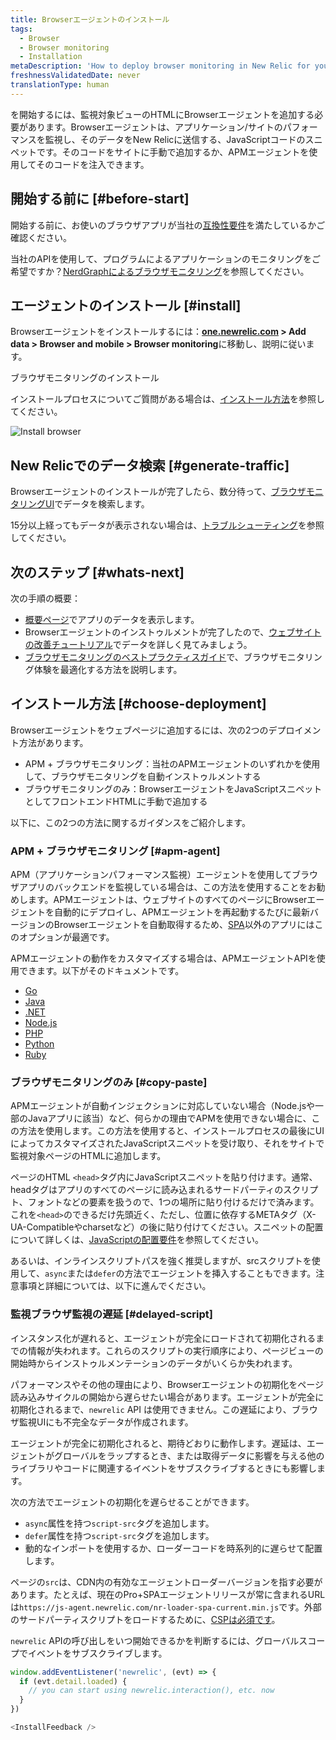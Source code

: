 ```yaml
---
title: Browserエージェントのインストール
tags:
  - Browser
  - Browser monitoring
  - Installation
metaDescription: 'How to deploy browser monitoring in New Relic for your apps, including UI, copy/paste, and API options.'
freshnessValidatedDate: never
translationType: human
---
```



<InlinePopover type="browser"/>を開始するには、監視対象ビューのHTMLにBrowserエージェントを追加する必要があります。Browserエージェントは、アプリケーション/サイトのパフォーマンスを監視し、そのデータをNew Relicに送信する、JavaScriptコードのスニペットです。そのコードをサイトに手動で追加するか、APMエージェントを使用してそのコードを注入できます。

## 開始する前に [#before-start]

開始する前に、お使いのブラウザアプリが当社の[互換性要件](/docs/browser/new-relic-browser/getting-started/compatibility-requirements-browser-monitoring)を満たしているかご確認ください。

当社のAPIを使用して、プログラムによるアプリケーションのモニタリングをご希望ですか？[NerdGraphによるブラウザモニタリング](/docs/apis/nerdgraph/examples/browser-monitoring-config-nerdgraph)を参照してください。

## エージェントのインストール [#install]

Browserエージェントをインストールするには：<DoNotTranslate>**[one.newrelic.com](https://one.newrelic.com) > Add data > Browser and mobile > Browser monitoring**</DoNotTranslate>に移動し、説明に従います。

<ButtonGroup>
  <ButtonLink
    role="button"
    to="https://onenr.io/0MRNpYqNqQn"
    variant="primary"
  >
    ブラウザモニタリングのインストール
  </ButtonLink>
</ButtonGroup>

インストールプロセスについてご質問がある場合は、[インストール方法](#choose-deployment)を参照してください。

<img
  title="Install browser"
  alt="Install browser"
  src={browserInstallBrowser}
/>

## New Relicでのデータ検索 [#generate-traffic]

Browserエージェントのインストールが完了したら、数分待って、[ブラウザモニタリングUI](/docs/browser/browser-monitoring/getting-started/browser-summary-page)でデータを検索します。

15分以上経ってもデータが表示されない場合は、[トラブルシューティング](/docs/browser/browser-monitoring/troubleshooting/troubleshoot-your-browser-monitoring-installation/)を参照してください。

## 次のステップ [#whats-next]

次の手順の概要：

* [概要ページ](/docs/browser/browser-monitoring/getting-started/browser-summary-page)でアプリのデータを表示します。
* Browserエージェントのインストゥルメントが完了したので、[ウェブサイトの改善チュートリアル](/docs/journey-performance/guide-to-monitoring-core-web-vitals)でデータを詳しく見てみましょう。
* [ブラウザモニタリングのベストプラクティスガイド](/docs/new-relic-solutions/best-practices-guides/full-stack-observability/browser-monitoring-best-practices-guide)で、ブラウザモニタリング体験を最適化する方法を説明します。

## インストール方法 [#choose-deployment]

Browserエージェントをウェブページに追加するには、次の2つのデプロイメント方法があります。

* APM + ブラウザモニタリング：当社のAPMエージェントのいずれかを使用して、ブラウザモニタリングを自動インストゥルメントする
* ブラウザモニタリングのみ：BrowserエージェントをJavaScriptスニペットとしてフロントエンドHTMLに手動で追加する

以下に、この2つの方法に関するガイダンスをご紹介します。

### APM + ブラウザモニタリング [#apm-agent]

APM（アプリケーションパフォーマンス監視）エージェントを使用してブラウザアプリのバックエンドを監視している場合は、この方法を使用することをお勧めします。APMエージェントは、ウェブサイトのすべてのページにBrowserエージェントを自動的にデプロイし、APMエージェントを再起動するたびに最新バージョンのBrowserエージェントを自動取得するため、[SPA](/docs/browser/single-page-app-monitoring/get-started/introduction-single-page-app-monitoring)以外のアプリにはこのオプションが最適です。

APMエージェントの動作をカスタマイズする場合は、APMエージェントAPIを使用できます。以下がそのドキュメントです。

* [Go](/docs/agents/go-agent/features/install-new-relic-browser-go-apps)
* [Java](/docs/agents/java-agent/instrumentation/page-load-timing-java)
* [.NET](/docs/agents/net-agent/features/page-load-timing-net)
* [Node.js](/docs/agents/nodejs-agent/supported-features/page-load-timing-nodejs)
* [PHP](/docs/agents/php-agent/features/page-load-timing-php)
* [Python](/docs/agents/python-agent/supported-features/page-load-timing-python)
* [Ruby](/docs/agents/ruby-agent/features/page-load-timing-ruby)

### ブラウザモニタリングのみ [#copy-paste]

APMエージェントが自動インジェクションに対応していない場合（Node.jsや一部のJavaアプリに該当）など、何らかの理由でAPMを使用できない場合に、この方法を使用します。この方法を使用すると、インストールプロセスの最後にUIによってカスタマイズされたJavaScriptスニペットを受け取り、それをサイトで監視対象ページのHTMLに追加します。

ページのHTML `<head>`タグ内にJavaScriptスニペットを貼り付けます。通常、headタグはアプリのすべてのページに読み込まれるサードパーティのスクリプト、フォントなどの要素を扱うので、1つの場所に貼り付けるだけで済みます。これを`<head>`のできるだけ先頭近く、ただし、位置に依存するMETAタグ（X-UA-Compatibleやcharsetなど）の後に貼り付けてください。スニペットの配置について詳しくは、[JavaScriptの配置要件](/docs/browser/new-relic-browser/page-load-timing-resources/instrumentation-browser-monitoring#javascript-placement)を参照してください。

あるいは、インラインスクリプトパスを強く推奨しますが、srcスクリプトを使用して、`async`または`defer`の方法でエージェントを挿入することもできます。注意事項と詳細については、以下に進んでください。

### 監視ブラウザ監視の遅延 [#delayed-script]

<Callout variant="caution">
  インスタンス化が遅れると、エージェントが完全にロードされて初期化されるまでの情報が失われます。これらのスクリプトの実行順序により、ページビューの開始時からインストゥルメンテーションのデータがいくらか失われます。
</Callout>

パフォーマンスやその他の理由により、Browserエージェントの初期化をページ読み込みサイクルの開始から遅らせたい場合があります。エージェントが完全に初期化されるまで、`newrelic` API は使用できません。この遅延により、ブラウザ監視UIにも不完全なデータが作成されます。

エージェントが完全に初期化されると、期待どおりに動作します。遅延は、エージェントがグローバルをラップするとき、または取得データに影響を与える他のライブラリやコードに関連するイベントをサブスクライブするときにも影響します。

次の方法でエージェントの初期化を遅らせることができます。

* `async`属性を持つ`script-src`タグを追加します。
* `defer`属性を持つ`script-src`タグを追加します。
* 動的なインポートを使用するか、ローダーコードを時系列的に遅らせて配置します。

ページの`src`は、CDN内の有効なエージェントローダーバージョンを指す必要があります。たとえば、現在のPro+SPAエージェントリリースが常に含まれるURLは`https://js-agent.newrelic.com/nr-loader-spa-current.min.js`です。外部のサードパーティスクリプトをロードするために、[CSPは必須です](/docs/browser/new-relic-browser/getting-started/compatibility-requirements-browser-monitoring#csp)。

`newrelic` APIの呼び出しをいつ開始できるかを判断するには、グローバルスコープでイベントをサブスクライブします。

```js
window.addEventListener('newrelic', (evt) => {
  if (evt.detail.loaded) {
    // you can start using newrelic.interaction(), etc. now
  }
})

<InstallFeedback />

```